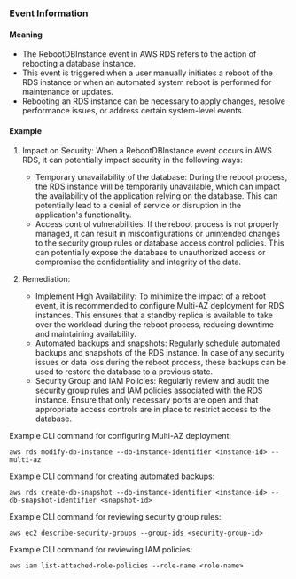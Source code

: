 
### Event Information

#### Meaning

- The RebootDBInstance event in AWS RDS refers to the action of rebooting a database instance.
- This event is triggered when a user manually initiates a reboot of the RDS instance or when an automated system reboot is performed for maintenance or updates.
- Rebooting an RDS instance can be necessary to apply changes, resolve performance issues, or address certain system-level events.

#### Example

1. Impact on Security: When a RebootDBInstance event occurs in AWS RDS, it can potentially impact security in the following ways:
   - Temporary unavailability of the database: During the reboot process, the RDS instance will be temporarily unavailable, which can impact the availability of the application relying on the database. This can potentially lead to a denial of service or disruption in the application's functionality.
   - Access control vulnerabilities: If the reboot process is not properly managed, it can result in misconfigurations or unintended changes to the security group rules or database access control policies. This can potentially expose the database to unauthorized access or compromise the confidentiality and integrity of the data.

2. Remediation:
   - Implement High Availability: To minimize the impact of a reboot event, it is recommended to configure Multi-AZ deployment for RDS instances. This ensures that a standby replica is available to take over the workload during the reboot process, reducing downtime and maintaining availability.
   - Automated backups and snapshots: Regularly schedule automated backups and snapshots of the RDS instance. In case of any security issues or data loss during the reboot process, these backups can be used to restore the database to a previous state.
   - Security Group and IAM Policies: Regularly review and audit the security group rules and IAM policies associated with the RDS instance. Ensure that only necessary ports are open and that appropriate access controls are in place to restrict access to the database.

Example CLI command for configuring Multi-AZ deployment:
```
aws rds modify-db-instance --db-instance-identifier <instance-id> --multi-az
```

Example CLI command for creating automated backups:
```
aws rds create-db-snapshot --db-instance-identifier <instance-id> --db-snapshot-identifier <snapshot-id>
```

Example CLI command for reviewing security group rules:
```
aws ec2 describe-security-groups --group-ids <security-group-id>
```

Example CLI command for reviewing IAM policies:
```
aws iam list-attached-role-policies --role-name <role-name>
```

